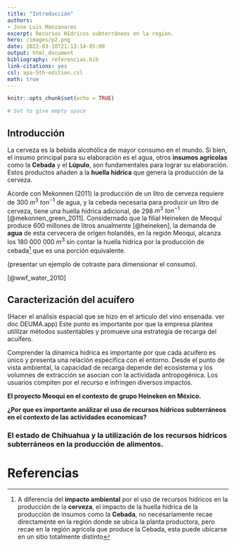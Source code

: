 ```yaml
---
title: "Introducción"
authors:
- Jose Luis Manzanares
excerpt: Recursos Hídricos subterráneos en la region.
hero: /images/p2.png
date: 2022-03-10T21:13:14-05:00
output: html_document
bibliography: referencias.bib
link-citations: yes
csl: apa-5th-edition.csl
math: true
---
```



```r
knitr::opts_chunk$set(echo = TRUE)
```

```r
# Set to give empty space
```






## Introducción

La cerveza es la bebida alcohólica de mayor consumo en el mundo. Si bien, el insumo principal  para su elaboración es el agua, otros **insumos agrícolas** como la **Cebada** y el **Lúpulo**, son fundamentales para lograr su elaboración. Estos productos añaden a la **huella hídrica**  que genera la producción de la cerveza. 


Acorde con Mekonnen (2011) la producción de un litro de cerveza requiere de 300 $m^{3}$ $ton^{-1}$ de agua, y la cebeda necesaria para producir un litro de cerveza, tiene una huella hidrica adicional, de 298 $m^{3}$ $ton^{-1}$ [@mekonnen_green_2011]. Considernado que la filial Heineken de Meoquí produce  600 millones de litros anualmente [@heineken], la demanda de **agua** de esta cervecera de origen holandés, en la región Meoqui, alcanza los 180 000 000 $m^3$ sin contar la huella hidrica por la producción de cebada^[A diferencia del **impacto ambiental** por el uso de recursos hídricos en la producción de la **cerveza**, el impacto de la huella hidrica de la producción de insumos como la **Cebada**, no necesariamente recae directamente en la región donde se ubica la planta productora, pero recae en la región agricola que produce la Cebada, esta puede ubicarse en un sitio totalmente distinto] que es una porción equivalente. 


(presentar un ejemplo de cotraste para dimensionar el consumo).

[@wwf_water_2010]


## Caracterización del acuífero 

(Hacer el análisis espacial que se hizo en el articulo del vino ensenada.  ver doc DEUMA.app)
Este punto es importante por que la empresa plantea utililzar métodos sustentables y promueve una estrategia de recarga del acuífero. 

Comprender la dínamica hidrica es importante por que cada acuifero es único y presenta una relación especifica con el entorno. Desde el punto de vista ambiental, la capacidad de recarga depende del ecosistema y los volumnes de extracción se asocian con la actividada antropogénica. Los usuarios compiten por el recurso e infringen diversos impactos. 





**El proyecto Meoqui en el contexto  de grupo Heineken en México.**


**¿Por que es importante análizar el uso de recursos hídricos subterráneos en el contexto de las actividades economicas?**


### El estado de Chihuahua y la utilización de los recursos hidricos subterráneos en la producción de alimentos.


# Referencias
